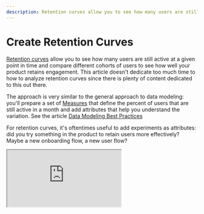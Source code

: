 ```yaml
---
description: Retention curves allow you to see how many users are still active at a given point in time and compare different cohorts of users to see how well your product retains engagement
---
```



# Create Retention Curves

[Retention curves](https://www.sequoiacap.com/article/retention) allow you to
see how many users are still active at a given point in time and compare
different cohorts of users to see how well your product retains engagement. This
article doesn't dedicate too much time to how to analyze retention curves since
there is plenty of content dedicated to this out there.

The approach is very similar to the general approach to data modeling: you'll
prepare a set of [Measures](/docs/data-modeling/measures) that define the percent of users that are still active
in a month and add attributes that help you understand the variation. See the
article
[Data Modeling Best Practices](../data-modeling/best-practices.mdx)

For retention curves, it's oftentimes useful to add experiments as attributes:
did you try something in the product to retain users more effectively? Maybe a
new onboarding flow, a new user flow?

<Iframe src="https://demo.hashboard.com/public/sv/5c2c01a9-a45d-385b-b371-1cf13bed5deb" />{" "}

For this walk-through, we're going to look at the user engagement on the tech
news aggregation website Hacker News. The dataset is available on BigQuery's
public datasets and is kept up to date.

## Prepare curves in your data warehouse

As with all tools you build in Hashboard, retention curves will be as powerful as
the data model you produce for them. For large user tables, it probably makes
sense to prepare this data in your data warehouse, but it's also possible to
calculate retention curves on the fly using a SQL-based data model. See
[Add Data Model](/docs/data-modeling/add-data-model)

To prepare our curves, we are going to track whether a user is active or not in
any given month. So that all of our users are being compared fairly, we'll also
track the number of months since a user signed up - this will be the x-axis of
our retention curve.

You should be targeting a data model that looks something like the following
table:

| userid              | user signup month | activity month    | months since signup | is_active |
| ------------------- | ----------------- | ----------------- | ------------------- | --------- |
| carlos@hashboard    | August 1, 2020    | August 1, 2020    | 0                   | 1         |
| carlos@hashboard    | August 1, 2020    | September 1, 2020 | 1                   | 1         |
| carlos@hashboard    | August 1, 2020    | October 1, 2020   | 2                   | 0         |
| carlos@hashboard    | August 1, 2020    | November 1, 2020  | 3                   | 0         |
| nathaniel@hashboard | July 1, 2020      | July 1, 2020      | 0                   | 1         |
| nathaniel@hashboard | July 1, 2020      | August 1, 2020    | 1                   | 1         |
| nathaniel@hashboard | July 1, 2020      | September 1, 2020 | 2                   | 1         |
| nathaniel@hashboard | July 1, 2020      | October 1, 2020   | 3                   | 1         |
| nathaniel@hashboard | July 1, 2020      | November 1, 2020  | 4                   | 1         |

For the Hacker News dataset the query looks something like this (using BigQuery
syntax):

```sql
with all_months as (
  select
    distinct timestamp_trunc(timestamp, month) as month
  from `bigquery-public-data.hacker_news.full`
),
active_months as (
  select
    distinct `by` as userid
    , timestamp_trunc(timestamp, month) as month
  from`bigquery-public-data.hacker_news.full`
),
users as (
  select
    `by` as userid
    , min(timestamp_trunc(timestamp, month)) as first_month
    , max(timestamp_trunc(timestamp, month)) as last_month
  from `bigquery-public-data.hacker_news.full`
  group BY userid
)
select
  u.userid
  , m.month
  , first_month as cohort_month
  , cast(first_month as string) as cohort_month_str
  , date_diff(DATE(m.month), DATE(u.first_month), MONTH) as month_number
-- could add cohort
--  , experiment_cohort as experiment
  , if(m.month <= u.last_month, 1.0, 0.0) as unbounded_active
  , if(a.month IS NOT NULL, 1.0, 0.0) as active
from users as u
  cross join all_months as m
  left join active_months as a
    on a.userid = u.userid and a.month = m.month
  where m.month >= u.first_month
;
```

A few notes on the resulting columns:

- **userid** - self-explanatory, this is string representing our user
- **month** - this is a date representation of the month in which an activity
  happens
- **cohort_month** - this is the month a user joined the site
- **cohort_month_str** - this is a bit of a workaround: you will cast your
  cohort month to a string so you can use it as an attribute and cut by it in
  Hashboard
- **month_number** - this is the number of months since a user joined the
  platform, this will be the x axis of our curve
- **experiment** - this is a randomly assigned experiment for each user. Note
  that in this column and for this model, each user can only be assigned to a
  single experimental cohort.
- **active** - either 1 or 0 for each user in a month. A value of 1 means the
  user was active in that month and zero means inactive.
- **unbounded_active** - either 1 or 0 for each user in a month. A value of 1
  means that a user was either active in that month or in any month after. This
  will help us answer the question "of users in this month, what percent of
  users abandoned us and have not returned since"

## Create the model in Hashboard

1. From the data exploration page, click
   [Add Data Model](/docs/data-modeling/add-data-model)
2. Either select your prepared retention table from your data warehouse or click
   `SQL Query` and enter a SQL query similar to the one above as the basis for
   your model. Click `Create Model`
3. Set up your data model in Hashboard:

   - Make sure that `month` is selected as your primary date, by selecting the
     gear next to it.
   - Add `cohort_month_str`, `month_number` as attributes along with any
     experimental cohort attributes you prepared in your data.
   - Add two columns as [Measures](/docs/data-modeling/measures):

     - **Unbounded Active Retention** - is defined as the `average` of column
       `unbounded_active`
     - **Active Retention** - is defined as the `average` of column `active`
     - **Active Users (Optional)** - if you want to create a retention pivot,
       you should also add a measure for unique active users in a month:

     ```sql
     COUNT(DISTINCT IF(active = 1, userid, null))
     ```

4. Click `Publish`

## Create retention curves

<Iframe src="https://demo.hashboard.com/public/sv/5c2c01a9-a45d-385b-b371-1cf13bed5deb" />{" "}

1. Change the chart type to a `line`
2. Select `month_number` as the x-axis variable
3. Select `Unbounded Active Retention` as your measure
4. Select some `cohort_month_str` as breakouts to see how different cohort
   months retain users in your product. Alternatively, you can filter for a
   specific cohort month and breakout by an experimental variable

<Callout type="info">
  Note that not breaking out (or filtering) by `cohort_month_str` has some
  implications for your analysis. This is because not every cohort month has an
  equal number of future months. To correct for this, it's possible to use a
  Kaplan-Meier estimator which will be left as a separate exercise.
</Callout>

## Create retention table

<Iframe src="https://demo.hashboard.com/public/sv/05d6b182-b7ae-3f36-81b8-a97b0f65e391" />{" "}

1. Make sure you add the Active Users measure specified above.
2. Select a `pivot table` as your visualization type from the chart dropdown on
   the top left.
3. Select `cohort` as your rows.
4. Select `month_number` as your columns.
5. Click into the `control` tab on the right-hand side and make sure you sort
   rows by `cohort` descending and sort the columns by `month_number` ascending.
6. As the measure, select `Active Users` as the calculation, select
   `Percentage of Row Max` and finally as the Color scale, select
   `Percentage Color Scale`.
